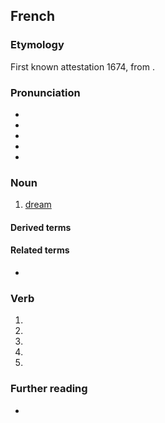{{also|reve|revé|rêvé|revê}}
==French==

===Etymology===
First known attestation 1674, from {{m|fr|rêver||to dream}}.

===Pronunciation===
* {{fr-IPA}}
* {{audio|fr|Fr-rêve.ogg|Audio (France, Paris)}}
* {{audio|fr|Qc-rêve.ogg|Audio (CAN), popular [ʁaɛ̯v]}}
* {{rhymes|fr|ɛv}}
* {{homophones|fr|rêves}}

===Noun===
{{fr-noun|m}}

# [[dream]]
#:{{syn|fr|songe|q1=literary}}

====Derived terms====
{{col3|fr
|attrapeur de rêves
|capteur de rêves
|dans tes rêves
|de rêve
|fais de beaux rêves
|même pas en rêve
|rêve américain
|rêve lucide
}}

====Related terms====
* {{l|fr|rêveur}}

===Verb===
{{head|fr|verb form}}

# {{inflection of|fr|rêver||1|s|pres|indc}}
# {{inflection of|fr|rêver||3|s|pres|indc}}
# {{inflection of|fr|rêver||1|s|pres|subj}}
# {{inflection of|fr|rêver||3|s|pres|subj}}
# {{inflection of|fr|rêver||2|s|impr}}

===Further reading===
* {{R:TLFi}}

{{topics|fr|Thinking|Sleep}}